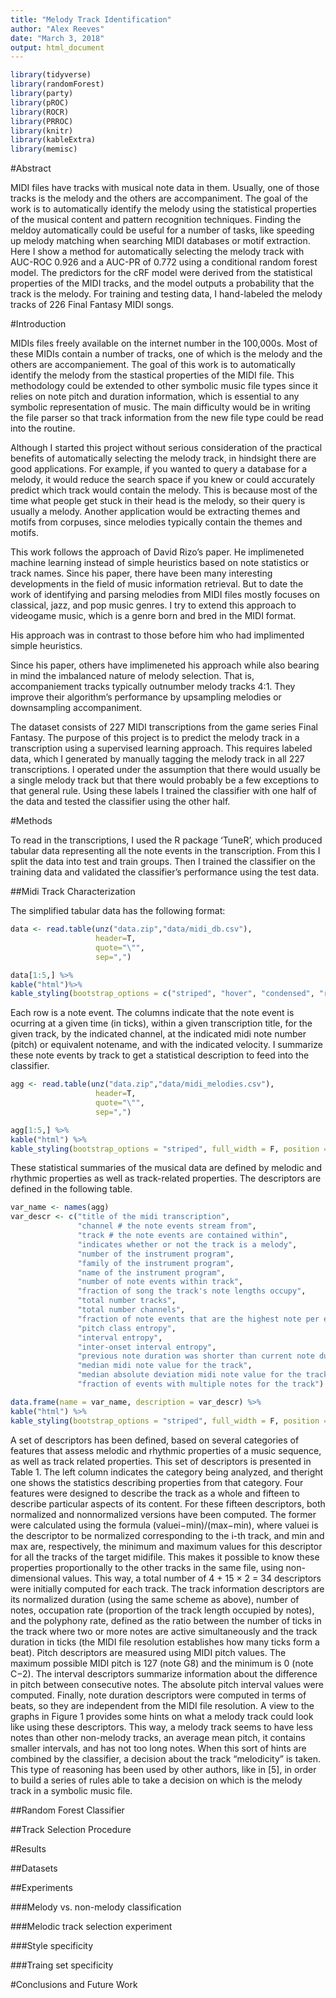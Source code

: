 ```yaml
---
title: "Melody Track Identification"
author: "Alex Reeves"
date: "March 3, 2018"
output: html_document
---
```


```r
library(tidyverse)
library(randomForest)
library(party)
library(pROC)
library(ROCR)
library(PRROC)
library(knitr)
library(kableExtra)
library(memisc)
```


#Abstract

MIDI files have tracks with musical note data in them. Usually, one of those tracks is the melody and the others are accompaniment. The goal of the work is to automatically identify the melody using the statistical properties of the musical content and pattern recognition techniques. Finding the meldoy automatically could be useful for a number of tasks, like speeding up melody matching when searching MIDI databases or motif extraction. Here I show a method for automatically selecting the melody track with AUC-ROC 0.926 and a AUC-PR of 0.772 using a conditional random forest model. The predictors for the cRF model were derived from the statistical properties of the MIDI tracks, and the model outputs a probability that the track is the melody. For training and testing data, I hand-labeled the melody tracks of 226 Final Fantasy MIDI songs. 

#Introduction

MIDIs files freely available on the internet number in the 100,000s. Most of these MIDIs contain a number of tracks, one of which is the melody and the others are accompaniement. The goal of this work is to automatically identify the melody from the stastical properties of the MIDI file. This methodology could be extended to other symbolic music file types since it relies on note pitch and duration information, which is essential to any symbolic representation of music. The main difficulty would be in writing the file parser so that track information from the new file type could be read into the routine. 

Although I started this project without serious consideration of the practical benefits of automatically selecting the melody track, in hindsight there are good applications. For example, if you wanted to query a database for a melody, it would reduce the search space if you knew or could accurately predict which track would contain the melody. This is because most of the time what people get stuck in their head is the melody, so their query is usually a melody. Another application would be extracting themes and motifs from corpuses, since melodies typically contain the themes and motifs.

This work follows the approach of David Rizo's paper. He implimeneted machine learning instead of simple heuristics based on note statistics or track names. Since his paper, there have been many interesting developments in the field of music information retrieval. But to date the work of identifying and parsing melodies from MIDI files mostly focuses on classical, jazz, and pop music genres. I try to extend this approach to videogame music, which is a genre born and bred in the MIDI format. 

His approach was in contrast to those before him who had implimented simple heuristics. 

Since his paper, others have implimeneted his approach while also bearing in mind the imbalanced nature of melody selection. That is, accompaniement tracks typically outnumber melody tracks 4:1. They improve their algorithm's performance by upsampling melodies or downsampling accompaniment.

The dataset consists of 227 MIDI transcriptions from the game series Final Fantasy. The purpose of this project is to predict the melody track in a transcription using a supervised learning approach. This requires labeled data, which I generated by manually tagging the melody track in all 227 transcriptions. I operated under the assumption that there would usually be a single melody track but that there would probably be a few exceptions to that general rule. Using these labels I trained the classifier with one half of the data and tested the classifier using the other half. 

#Methods

To read in the transcriptions, I used the R package 'TuneR', which produced tabular data representing all the note events in the transcription. From this I split the data into test and train groups. Then I trained the classifier on the training data and validated the classifier's performance using the test data.

##Midi Track Characterization

The simplified tabular data has the following format:

```r
data <- read.table(unz("data.zip","data/midi_db.csv"),
                   header=T,
                   quote="\"",
                   sep=",")

data[1:5,] %>%
kable("html")%>%
kable_styling(bootstrap_options = c("striped", "hover", "condensed", "responsive"))
```

Each row is a note event. The columns indicate that the note event is ocurring at a given time (in ticks), within a given transcription title, for the given track, by the indicated channel, at the indicated midi note number (pitch) or equivalent notename, and with the indicated velocity. I summarize these note events by track to get a statistical description to feed into the classifier.

```r
agg <- read.table(unz("data.zip","data/midi_melodies.csv"),
                   header=T,
                   quote="\"",
                   sep=",")

agg[1:5,] %>%
kable("html") %>%
kable_styling(bootstrap_options = "striped", full_width = F, position = "float_right")
```

These statistical summaries of the musical data are defined by melodic and rhythmic properties as well as track-related properties. The descriptors are defined in the following table.

```r
var_name <- names(agg)
var_descr <- c("title of the midi transcription",
               "channel # the note events stream from",
               "track # the note events are contained within",
               "indicates whether or not the track is a melody",
               "number of the instrument program",
               "family of the instrument program",
               "name of the instrument program",
               "number of note events within track",
               "fraction of song the track's note lengths occupy",
               "total number tracks",
               "total number channels",
               "fraction of note events that are the highest note per event",
               "pitch class entropy",
               "interval entropy",
               "inter-onset interval entropy",
               "previous note duration was shorter than current note duration",
               "median midi note value for the track",
               "median absolute deviation midi note value for the track",
               "fraction of events with multiple notes for the track")

data.frame(name = var_name, description = var_descr) %>%
kable("html") %>%
kable_styling(bootstrap_options = "striped", full_width = F, position = "float_right")
```


A set of descriptors has been defined, based on several
categories of features that assess melodic and rhythmic properties
of a music sequence, as well as track related properties.
This set of descriptors is presented in Table 1. The
left column indicates the category being analyzed, and theright one shows the statistics describing properties from that
category.
Four features were designed to describe the track as a
whole and fifteen to describe particular aspects of its content.
For these fifteen descriptors, both normalized and nonnormalized
versions have been computed. The former were
calculated using the formula (valuei−min)/(max−min),
where valuei
is the descriptor to be normalized corresponding
to the i-th track, and min and max are, respectively,
the minimum and maximum values for this descriptor for
all the tracks of the target midifile. This makes it possible
to know these properties proportionally to the other tracks
in the same file, using non-dimensional values. This way, a
total number of 4 + 15 × 2 = 34 descriptors were initially
computed for each track.
The track information descriptors are its normalized duration
(using the same scheme as above), number of notes,
occupation rate (proportion of the track length occupied by
notes), and the polyphony rate, defined as the ratio between
the number of ticks in the track where two or more notes
are active simultaneously and the track duration in ticks (the
MIDI file resolution establishes how many ticks form a beat).
Pitch descriptors are measured using MIDI pitch values.
The maximum possible MIDI pitch is 127 (note G8) and the
minimum is 0 (note C−2).
The interval descriptors summarize information about the
difference in pitch between consecutive notes. The absolute
pitch interval values were computed.
Finally, note duration descriptors were computed in terms
of beats, so they are independent from the MIDI file resolution.
A view to the graphs in Figure 1 provides some hints on what a melody track could look like using these descriptors.
This way, a melody track seems to have less notes than
other non-melody tracks, an average mean pitch, it contains
smaller intervals, and has not too long notes. When this sort
of hints are combined by the classifier, a decision about the
track “melodicity” is taken. This type of reasoning has been
used by other authors, like in [5], in order to build a series
of rules able to take a decision on which is the melody track
in a symbolic music file.

##Random Forest Classifier

##Track Selection Procedure

#Results

##Datasets

##Experiments

###Melody vs. non-melody classification

###Melodic track selection experiment

###Style specificity

###Traing set specificity

#Conclusions and Future Work